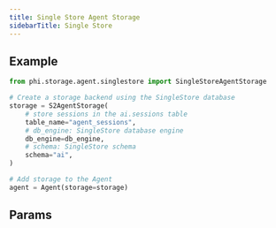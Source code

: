 ```yaml
---
title: Single Store Agent Storage
sidebarTitle: Single Store
---
```


## Example

```python storage.py
from phi.storage.agent.singlestore import SingleStoreAgentStorage

# Create a storage backend using the SingleStore database
storage = S2AgentStorage(
    # store sessions in the ai.sessions table
    table_name="agent_sessions",
    # db_engine: SingleStore database engine
    db_engine=db_engine,
    # schema: SingleStore schema
    schema="ai",
)

# Add storage to the Agent
agent = Agent(storage=storage)
```

## Params

<Snippet file="storage-s2-params.mdx" />
